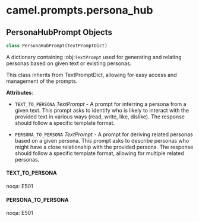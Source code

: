 <a id="camel.prompts.persona_hub"></a>

# camel.prompts.persona\_hub

<a id="camel.prompts.persona_hub.PersonaHubPrompt"></a>

## PersonaHubPrompt Objects

```python
class PersonaHubPrompt(TextPromptDict)
```

A dictionary containing :obj:`TextPrompt` used for generating and
relating personas based on given text or existing personas.

This class inherits from TextPromptDict, allowing for easy access and
management of the prompts.

**Attributes**:

- `TEXT_TO_PERSONA` _TextPrompt_ - A prompt for inferring a persona from a
  given text. This prompt asks to identify who is likely to interact
  with the provided text in various ways (read, write, like,
  dislike). The response should follow a specific template format.
  
- `PERSONA_TO_PERSONA` _TextPrompt_ - A prompt for deriving related personas
  based on a given persona. This prompt asks to describe personas who
  might have a close relationship with the provided persona. The
  response should follow a specific template format, allowing for
  multiple related personas.

<a id="camel.prompts.persona_hub.PersonaHubPrompt.TEXT_TO_PERSONA"></a>

#### TEXT\_TO\_PERSONA

noqa: E501

<a id="camel.prompts.persona_hub.PersonaHubPrompt.PERSONA_TO_PERSONA"></a>

#### PERSONA\_TO\_PERSONA

noqa: E501

